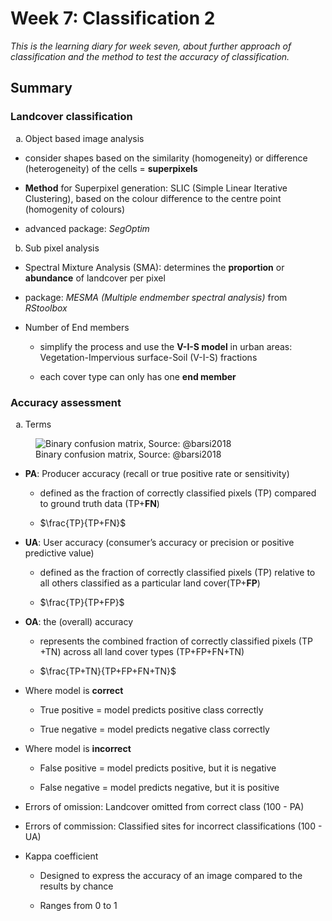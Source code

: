 # Week 7: Classification 2

*This is the learning diary for week seven, about further approach of classification and the method to test the accuracy of classification. *

## Summary

### Landcover classification

a.  Object based image analysis

-   consider shapes based on the similarity (homogeneity) or difference (heterogeneity) of the cells = **superpixels**

-   **Method** for Superpixel generation: SLIC (Simple Linear Iterative Clustering), based on the colour difference to the centre point (homogenity of colours)

-   advanced package: *SegOptim*

b.  Sub pixel analysis

-   Spectral Mixture Analysis (SMA): determines the **proportion** or **abundance** of landcover per pixel

-   package: *MESMA (Multiple endmember spectral analysis)* from *RStoolbox*

-   Number of End members

    -   simplify the process and use the **V-I-S model** in urban areas: Vegetation-Impervious surface-Soil (V-I-S) fractions

    -   each cover type can only has one **end member**

### Accuracy assessment

a.  Terms

![Binary confusion matrix, Source: @barsi2018](img07/accuracymatrix.png){#fig-accuracy}

-   **PA**: Producer accuracy (recall or true positive rate or sensitivity)

    * defined as the fraction of correctly classified pixels (TP) compared to ground truth data (TP+**FN**)
    
    * $\frac{TP}{TP+FN}$

-   **UA**: User accuracy (consumer's accuracy or precision or positive predictive value)

    * defined as the fraction of correctly classified pixels (TP) relative to all others classified as a particular land cover(TP+**FP**)
    
    * $\frac{TP}{TP+FP}$

-   **OA**: the (overall) accuracy

    * represents the combined fraction of correctly classified pixels (TP +TN) across all land cover types (TP+FP+FN+TN)
    
    * $\frac{TP+TN}{TP+FP+FN+TN}$

* Where model is **correct**

    * True positive = model predicts positive class correctly
    
    * True negative = model predicts negative class correctly
    
* Where model is **incorrect**

    * False positive = model predicts positive, but it is negative

    * False negative = model predicts negative, but it is positive
    
* Errors of omission: Landcover omitted from correct class (100 - PA)

* Errors of commission: Classified sites for incorrect classifications (100 - UA)

* Kappa coefficient
    
    * Designed to express the accuracy of an image compared to the results by chance
    
    * Ranges from 0 to 1
